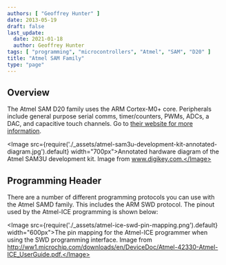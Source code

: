 ```yaml
---
authors: [ "Geoffrey Hunter" ]
date: 2013-05-19
draft: false
last_update:
  date: 2021-01-18
  author: Geoffrey Hunter
tags: [ "programming", "microcontrollers", "Atmel", "SAM", "D20" ]
title: "Atmel SAM Family"
type: "page"
---
```


## Overview

The Atmel SAM D20 family uses the ARM Cortex-M0+ core. Peripherals include general purpose serial comms, timer/counters, PWMs, ADCs, a DAC, and capacitive touch channels. Go to [their website for more information](http://www.atmel.com/microsite/samd20/).

<Image src={require('./_assets/atmel-sam3u-development-kit-annotated-diagram.jpg').default} width="700px">Annotated hardware diagram of the Atmel SAM3U development kit. Image from www.digikey.com.</Image>

## Programming Header

There are a number of different programming protocols you can use with the Atmel SAMD family. This includes the ARM SWD protocol. The pinout used by the Atmel-ICE programming is shown below:

<Image src={require('./_assets/atmel-ice-swd-pin-mapping.png').default} width="600px">The pin mapping for the Atmel-ICE programmer when using the SWD programming interface. Image from http://ww1.microchip.com/downloads/en/DeviceDoc/Atmel-42330-Atmel-ICE_UserGuide.pdf.</Image>
